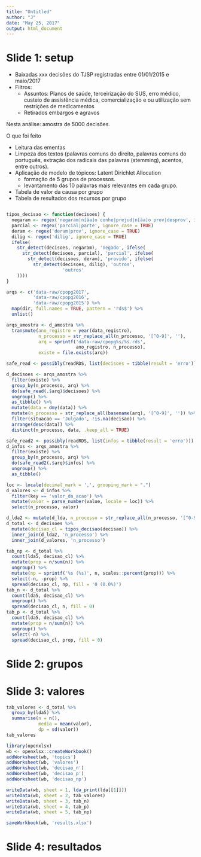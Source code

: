 ```yaml
---
title: "Untitled"
author: "J"
date: "May 25, 2017"
output: html_document
---
```


# Slide 1: setup

- Baixadas xxx decisões do TJSP registradas entre 01/01/2015 e maio/2017
- Filtros: 
    - Assuntos: Planos de saúde, terceirização do SUS, erro médico, custeio de assistência médica, comercialização e ou utilização sem restrições de medicamentos
    - Retirados embargos e agravos

Nesta análise: amostra de 5000 decisões.

O que foi feito

- Leitura das ementas
- Limpeza dos textos (palavras comuns do direito, palavras comuns do português, extração dos radicais das palavras (stemming), acentos, entre outros).
- Aplicação de modelo de tópicos: Latent Dirichlet Allocation
    - formação de 5 grupos de processos.
    - levantamento das 10 palavras mais relevantes em cada grupo.
- Tabela de valor da causa por grupo
- Tabela de resultados dos recursos por grupo 


```r

```


```r
tipos_decisao <- function(decisoes) {
  negaram <- regex('negaram|n[ãa]o conhe|prejud|n[ãa]o prov|desprov', ignore_case = TRUE)
  parcial <- regex('parcial|parte', ignore_case = TRUE)
  deram <- regex('deram|prov', ignore_case = TRUE)
  dilig <- regex('dilig', ignore_case = TRUE)
  ifelse(
    str_detect(decisoes, negaram), 'negado', ifelse(
      str_detect(decisoes, parcial), 'parcial', ifelse(
        str_detect(decisoes, deram), 'provido', ifelse(
          str_detect(decisoes, dilig), 'outros', 
                     'outros'
    ))))
}
```


```r
arqs <- c('data-raw/cpopg2017', 
          'data-raw/cpopg2016', 
          'data-raw/cpopg2015') %>% 
  map(dir, full.names = TRUE, pattern = 'rds$') %>% 
  unlist()

arqs_amostra <- d_amostra %>% 
  transmute(ano_registro = year(data_registro),
            n_processo = str_replace_all(n_processo, '[^0-9]', ''),
            arq = sprintf('data-raw/cpopg%s/%s.rds', 
                          ano_registro, n_processo),
            existe = file.exists(arq))

safe_read <- possibly(readRDS, list(decisoes = tibble(result = 'erro')))

d_decisoes <- arqs_amostra %>% 
  filter(existe) %>% 
  group_by(n_processo, arq) %>% 
  do(safe_read(.$arq)$decisoes) %>% 
  ungroup() %>% 
  as_tibble() %>% 
  mutate(data = dmy(data)) %>% 
  mutate(n_processo = str_replace_all(basename(arq), '[^0-9]', '')) %>% 
  filter(situacao == 'Julgado', !is.na(decisao)) %>% 
  arrange(desc(data)) %>% 
  distinct(n_processo, data, .keep_all = TRUE)

safe_read2 <- possibly(readRDS, list(infos = tibble(result = 'erro')))
d_infos <- arqs_amostra %>% 
  filter(existe) %>% 
  group_by(n_processo, arq) %>% 
  do(safe_read2(.$arq)$infos) %>% 
  ungroup() %>% 
  as_tibble()

loc <- locale(decimal_mark = ',', grouping_mark = ".")
d_valores <- d_infos %>% 
  filter(key == 'valor_da_acao') %>% 
  mutate(valor = parse_number(value, locale = loc)) %>% 
  select(n_processo, valor)

d_lda2 <- mutate(d_lda, n_processo = str_replace_all(n_processo, '[^0-9]', ''))
d_total <- d_decisoes %>% 
  mutate(decisao_cl = tipos_decisao(decisao)) %>% 
  inner_join(d_lda2, 'n_processo') %>% 
  inner_join(d_valores, 'n_processo')
```

```r
tab_np <- d_total %>% 
  count(lda5, decisao_cl) %>% 
  mutate(prop = n/sum(n)) %>% 
  ungroup() %>% 
  mutate(np = sprintf('%s (%s)', n, scales::percent(prop))) %>% 
  select(-n, -prop) %>% 
  spread(decisao_cl, np, fill = '0 (0.0%)')
tab_n <- d_total %>% 
  count(lda5, decisao_cl) %>% 
  ungroup() %>% 
  spread(decisao_cl, n, fill = 0)
tab_p <- d_total %>% 
  count(lda5, decisao_cl) %>% 
  mutate(prop = n/sum(n)) %>% 
  ungroup() %>% 
  select(-n) %>% 
  spread(decisao_cl, prop, fill = 0)
```

# Slide 2: grupos

# Slide 3: valores

```r
tab_valores <- d_total %>% 
  group_by(lda5) %>% 
  summarise(n = n(), 
            media = mean(valor), 
            dp = sd(valor))
tab_valores
```

```r
library(openxlsx)
wb <- openxlsx::createWorkbook()
addWorksheet(wb, 'topics')
addWorksheet(wb, 'valores')
addWorksheet(wb, 'decisao_n')
addWorksheet(wb, 'decisao_p')
addWorksheet(wb, 'decisao_np')

writeData(wb, sheet = 1, lda_print(lda[[1]]))
writeData(wb, sheet = 2, tab_valores)
writeData(wb, sheet = 3, tab_n)
writeData(wb, sheet = 4, tab_p)
writeData(wb, sheet = 5, tab_np)

saveWorkbook(wb, 'results.xlsx')
```


# Slide 4: resultados

```r

```

